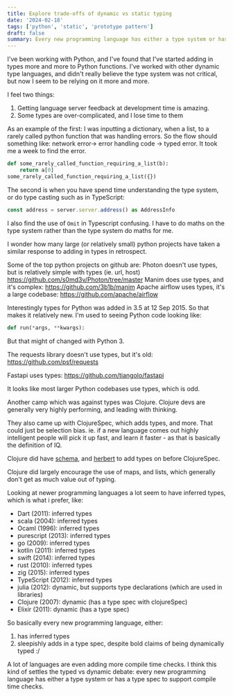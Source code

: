 ```yaml
---
title: Explore trade-offs of dynamic vs static typing
date: '2024-02-18'
tags: ['python', 'static', 'prototype pattern']
draft: false
summary: Every new programming language has either a type system or has a type spec to support compile time checks.
---
```


I've been working with Python, and I've found that I've started adding in types more and more to Python functions. I've worked with other dynamic type languages, and didn't really believe the type system was not critical, but now I seem to be relying on it more and more.

I feel two things:
1. Getting language server feedback at development time is amazing.
2. Some types are over-complicated, and I lose time to them

As an example of the first: I was inputting a dictionary, when a list, to a rarely called python function that was handling errors. So the flow should something like: network error-> error handling code -> typed error. It took me a week to find the error.
```Python
def some_rarely_called_function_requiring_a_list(b):
    return a[0]
some_rarely_called_function_requiring_a_list({})
```


The second is when you have spend time understanding the type system, or do type casting such as in TypeScript:
```TypeScript
const address = server.server.address() as AddressInfo
```

I also find the use of `Omit` in Typescript confusing. I have to do maths on the type system rather than the type system do maths for me.

I wonder how many large (or relatively small) python projects have taken a similar response to adding in types in retrospect.

Some of the top python projects on github are:
Photon doesn't use types, but is relatively simple with types (ie. url, host)
https://github.com/s0md3v/Photon/tree/master
Manim does use types, and it's complex:
https://github.com/3b1b/manim
Apache airflow uses types, it's a large codebase:
https://github.com/apache/airflow


Interestingly types for Python was added in 3.5 at 12 Sep 2015. So that makes it relatively new. I'm used to seeing Python code looking like:
```Python
def run(*args, **kwargs):
```
But that might of changed with Python 3.

The requests library doesn't use types, but it's old:
https://github.com/psf/requests

Fastapi uses types:
https://github.com/tiangolo/fastapi

It looks like most larger Python codebases use types, which is odd.

Another camp which was against types was Clojure. Clojure devs are generally very highly performing, and leading with thinking.

They also came up with ClojureSpec, which adds types, and more. That could just be selection bias. ie. if a new language comes out highly intelligent people will pick it up fast, and learn it faster - as that is basically the definition of IQ.

Clojure did have [schema](https://github.com/plumatic/schema), and [herbert](https://github.com/miner/herbert) to add types on before ClojureSpec.

Clojure did largely encourage the use of maps, and lists, which generally don't get as much value out of typing.

Looking at newer programming languages a lot seem to have inferred types, which is what i prefer, like:
- Dart (2011): inferred types
- scala (2004): inferred types
- Ocaml (1996): inferred types
- purescript (2013): inferred types
- go (2009): inferred types
- kotlin (2011): inferred types
- swift (2014): inferred types
- rust (2010): inferred types
- zig (2015): inferred types
- TypeScript (2012): inferred types
- julia (2012): dynamic, but supports type declarations (which are used in libraries)
- Clojure (2007): dynamic (has a type spec with clojureSpec)
- Elixir (2011): dynamic (has a type spec)

So basically every new programming language, either:
1. has inferred types
2. sleepishly adds in a type spec, despite bold claims of being dynamically typed :/

A lot of languages are even adding more compile time checks. I think this kind of settles the typed vs dynamic debate: every new programming language has either a type system or has a type spec to support compile time checks.
